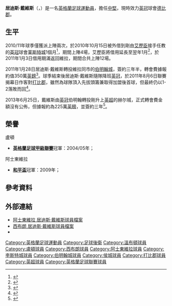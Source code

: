 {{noteta|G1=EPL|G2=足球
|T=zh-hans:柯蒂斯·戴维斯;zh-hk:居迪斯·戴維斯;zh-tw:柯蒂斯·戴維斯;
|1=zh-hans:柯蒂斯;zh-hk:居迪斯;zh-tw:柯蒂斯;
}}
{{Infobox football biography 2
| playername          = 居迪斯·戴維斯<br>''Curtis Davies''
| image          = Davies, Curtis.jpg
| image_size     = 220
| caption             = 
| fullname       = Curtis Eugene Davies<ref name=Hugman1011>{{cite book |editor-first=Barry J. |editor-last=Hugman |title=The PFA Footballers' Who's Who 2010–11 |year=2010 |publisher=Mainstream Publishing |location=Edinburgh |isbn=978-1-84596-601-0 |page=108}}</ref>
| birth_date     = {{Birth date and age|1985|3|15|df=y}}<ref name=Hugman1011/>
| birth_place    = 英格蘭[[萊頓斯通|萊頓斯通]]
| height         = {{height|ft=6|in=2}}<ref>{{cite web |url=http://www.hullcitytigers.com/team/player-profile/curtis-davies/6 |title=Hull City Player Profiles: 6 Curtis Davies |publisher=Hull City A.F.C. |archiveurl=https://web.archive.org/web/20170515050325/http://www.hullcitytigers.com/team/player-profile/curtis-davies/6 |archivedate=15 May 2017 |deadurl=yes}}</ref>
| position            = [[中堅|中堅]]
| currentclub    = [[德比郡足球俱乐部|德比郡]]
| clubnumber     = 33
| youthyears1         = 2000−2001
| youthclubs1         = [[溫布頓足球會|溫布頓]]
| youthyears2         = 2000−2003
| youthclubs2         = [[盧頓足球俱樂部|盧頓]]
| years1              = 2003−2005
| clubs1              = [[盧頓足球俱樂部|盧頓]]
| caps1               = 56
| goals1              = 2
| years2              = 2005−2008
| clubs2              = [[西布罗姆维奇足球俱乐部|西布朗]]
| caps2               = 65
| goals2              = 2
| years3              = 2007−2008
| clubs3              = → [[阿士東維拉足球會|阿士東維拉]] (借用)
| caps3               = 12
| goals3              = 1
| years4              = 2008−2011
| clubs4              = [[阿士東維拉足球會|阿士東維拉]]
| caps4               = 37
| goals4              = 2
| years5              = 2010−2011
| clubs5              = → [[莱斯特城足球俱乐部|莱斯特城]] (借用)
| caps5               = 12
| goals5              = 0
| years6              = 2011−2013
| clubs6              = [[伯明翰足球會|伯明翰]]
| caps6               = 89
| goals6              = 11
| years7         = 2013–2017
| clubs7         = [[赫尔城足球俱乐部|赫尔城]]
| caps7          = 123
| goals7         = 4
| years8         = 2017–
| clubs8         = [[德比郡足球俱乐部|德比郡]]
| caps8          = 48
| goals8         = 1
| nationalyears1      = 2006−2007
| nationalteam1       = [[英格蘭21歲以下足球代表隊|英格蘭U21]]
| nationalcaps1       = 2
| nationalgoals1      = 0
| medaltemplates      = 
| club-update         = 2013年6月25日 (二) 13:33 (UTC)
| nationalteam-update = 2013年6月25日 (二) 13:33 (UTC)
}}

'''居迪斯·戴維斯'''（{{lang-en|'''Curtis Davies'''}}，{{bd|1985年|3月15日|catidx=Davies, Curtis}}）是一名[[英格蘭|英格蘭]][[足球|足球]][[運動員|運動員]]，擔任[[中堅|中堅]]，現時效力[[英格蘭足球冠軍聯賽|英冠]]球會[[德比郡足球俱乐部|德比郡]]。

==生平==
2010/11年球季僅獲派上陣兩次，於2010年10月15日被外借到剛由[[艾歷臣|艾歷臣]]接手任教的[[英冠|英冠]]球會[[莱斯特城足球俱乐部|莱斯特城]]1個月<ref>{{cite news |language=en |url=http://news.bbc.co.uk/sport2/hi/football/teams/l/leicester_city/9096226.stm |title=Leicester City sign Aston Villa's Curtis Davies on loan |publisher=[[BBC|BBC]] Sport |date=2010-10-15 |accessdate=2010-10-15 |archive-date=2010-10-18 |archive-url=https://web.archive.org/web/20101018051204/http://news.bbc.co.uk/sport2/hi/football/teams/l/leicester_city/9096226.stm |dead-url=no }}</ref>，期間上陣4場，艾歷臣將借用延長至翌年1月<ref>{{cite news |language=en |url=http://news.bbc.co.uk/sport2/hi/football/teams/l/leicester_city/9176565.stm |title=Leicester City extend Davies loan deal from Aston Villa |publisher=[[BBC_Sport|BBC Sport]] |date=2010-11-10 |accessdate=2010-11-11 |archive-date=2010-11-11 |archive-url=https://web.archive.org/web/20101111105636/http://news.bbc.co.uk/sport2/hi/football/teams/l/leicester_city/9176565.stm |dead-url=no }}</ref>，於2011年1月3日借用期滿返回維拉，期間合共上陣12場。

2011年1月28日居迪斯·戴維斯轉投維拉同市的[[伯明翰足球會|伯明翰城]]，簽約三年半，轉會費據報約值350萬[[英鎊|英鎊]]<ref>{{cite news |language=en |url=http://news.bbc.co.uk/sport2/hi/football/teams/l/leicester_city/9372987.stm |title=Curtis Davies joins Birmingham from Aston Villa |publisher=''[[BBC_Sport|BBC Sport]]'' |date=2011-01-28 |accessdate=2011-01-29 |archive-date=2013-09-28 |archive-url=https://web.archive.org/web/20130928055904/http://news.bbc.co.uk/sport2/hi/football/teams/l/leicester_city/9372987.stm |dead-url=no }}</ref>。球季結束後居迪斯·戴維斯隨隊降班[[英冠|英冠]]，於2011年8月6日聯賽揭幕日作客對[[德比郡足球俱乐部|打比郡]]，雖然為球隊頂入先拔頭籌兼取得加盟後首球，但最終仍以1-2落敗而回<ref>{{cite news |language=en |url=http://news.bbc.co.uk/sport2/hi/football/eng_div_1/14352007.stm |title=Derby 2-1 Birmingham |publisher=''[[BBC_Sport|BBC Sport]]'' |date=2011-08-06 |accessdate=2011-08-08 |archive-date=2011-08-07 |archive-url=https://web.archive.org/web/20110807022655/http://news.bbc.co.uk/sport2/hi/football/eng_div_1/14352007.stm |dead-url=no }}</ref>。

2013年6月25日，戴維斯由[[英冠|英冠]]伯明翰轉投剛升上[[英超|英超]]的赫尔城，正式轉會費金額沒有公佈，但據報約為225萬[[英鎊|英鎊]]，並簽約三年<ref>{{cite news |language=en |url=http://www.bbc.co.uk/sport/0/football/23030343 |title=Curtis Davies: Hull City sign Birmingham City defender |publisher=''[[BBC_Sport|BBC Sport]]'' |date=2013-06-25 |accessdate=2013-06-25 |archive-date=2013-06-26 |archive-url=https://web.archive.org/web/20130626082051/http://www.bbc.co.uk/sport/0/football/23030343 |dead-url=no }}</ref>。

==榮譽==
;盧頓
*'''[[英格蘭足球甲級聯賽|英格蘭足球甲級聯賽]]'''冠軍：2004/05年；

;阿士東維拉
* '''[[和平盃足球賽|和平盃]]'''冠軍：2009年；

==參考資料==
{{reflist}}

==外部連結==
*[https://web.archive.org/web/20090226061446/http://www.avfc.premiumtv.co.uk/page/PlayerProfiles/0%2C%2C10265~28192%2C00.html 阿士東維拉 居迪斯·戴維斯球員檔案]
*[https://web.archive.org/web/20090211051908/http://www.wba.premiumtv.co.uk/page/ProfilesDetail/0,,10366~28192,00.html 西布朗 居迪斯·戴維斯球員檔案]
*{{soccerbase|id=|36726|name=居迪斯·戴維斯}}

{{2006/07年英冠PFA年度最佳陣容}}
{{2011/12年英冠PFA年度最佳陣容}}

{{DEFAULTSORT:Davies, Curtis}}
[[Category:英格蘭足球運動員|Category:英格蘭足球運動員]]
[[Category:足球後衛|Category:足球後衛]]
[[Category:溫布頓球員|Category:溫布頓球員]]
[[Category:盧頓球員|Category:盧頓球員]]
[[Category:西布朗球員|Category:西布朗球員]]
[[Category:阿士東維拉球員|Category:阿士東維拉球員]]
[[Category:李斯特城球員|Category:李斯特城球員]]
[[Category:伯明翰城球員|Category:伯明翰城球員]]
[[Category:侯城球員|Category:侯城球員]]
[[Category:打比郡球員|Category:打比郡球員]]
[[Category:英超球員|Category:英超球員]]
[[Category:英格蘭足球聯賽球員|Category:英格蘭足球聯賽球員]]